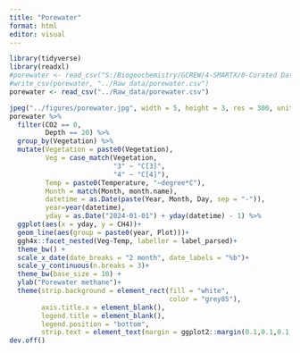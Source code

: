 ```yaml
---
title: "Porewater"
format: html
editor: visual
---
```


```r
library(tidyverse)
library(readxl)
#porewater <- read_csv("S:/Biogeochemistry/GCREW/4-SMARTX/0-Curated Data/8-Porewater/3-CH4/SMARTX Master Porewater Methane 2023 (published 1-10-2023).csv")
#write_csv(porewater, "../Raw_data/porewater.csv")
porewater <- read_csv("../Raw_data/porewater.csv")

jpeg("../figures/porewater.jpg", width = 5, height = 3, res = 300, units = "in")
porewater %>%
  filter(CO2 == 0,
         Depth == 20) %>%
  group_by(Vegetation) %>%
  mutate(Vegetation = paste0(Vegetation),
         Veg = case_match(Vegetation,
                          "3" ~ "C[3]",
                          "4" ~ "C[4]"),
         Temp = paste0(Temperature, "~degree*C"),
         Month = match(Month, month.name),
         datetime = as.Date(paste(Year, Month, Day, sep = "-")),
         year=year(datetime),
         yday = as.Date("2024-01-01") + yday(datetime) - 1) %>%
  ggplot(aes(x = yday, y = CH4))+
  geom_line(aes(group = paste0(year, Plot)))+
  ggh4x::facet_nested(Veg~Temp, labeller = label_parsed)+
  theme_bw() +
  scale_x_date(date_breaks = "2 month", date_labels = "%b")+
  scale_y_continuous(n.breaks = 3)+
  theme_bw(base_size = 10) +
  ylab("Porewater methane")+
  theme(strip.background = element_rect(fill = "white",
                                        color = "grey85"),
        axis.title.x = element_blank(),
        legend.title = element_blank(),
        legend.position = "bottom",
        strip.text = element_text(margin = ggplot2::margin(0.1,0.1,0.1,0.1, "lines")))
dev.off()
```
